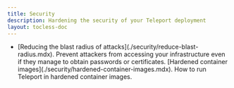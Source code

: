 ```yaml
---
title: Security
description: Hardening the security of your Teleport deployment
layout: tocless-doc
---
```


<ul>
  <li>
    [Reducing the blast radius of attacks](./security/reduce-blast-radius.mdx). Prevent attackers from accessing your infrastructure even if they manage to obtain passwords or certificates.
    [Hardened container images](./security/hardened-container-images.mdx). How to run Teleport in hardened container images.
  </li>
</ul>
